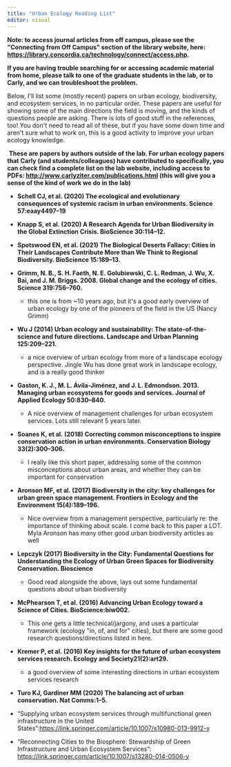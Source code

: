 ```yaml
---
title: "Urban Ecology Reading List"
editor: visual
---
```


**Note: to access journal articles from off campus, please see the \"Connecting from Off Campus\" section of the library website, here: <https://library.concordia.ca/technology/connect/access.php>.**

**If you are having trouble searching for or accessing academic material from home, please talk to one of the graduate students in the lab, or to Carly, and we can troubleshoot the problem.**

Below, I\'ll list some (mostly recent) papers on urban ecology, biodiversity, and ecosystem services, in no particular order. These papers are useful for showing some of the main directions the field is moving, and the kinds of questions people are asking. There is lots of good stuff in the references, too! You don\'t need to read all of these, but if you have some down time and aren\'t sure what to work on, this is a good activity to improve your urban ecology knowledge.

 **These are papers by authors outside of the lab. For urban ecology papers that Carly (and students/colleagues) have contributed to specifically, you can check find a complete list on the lab website, including access to PDFs: <http://www.carlyziter.com/publications.html> (this will give you a sense of the kind of work we do in the lab)**

-   **Schell CJ, et al. (2020) The ecological and evolutionary consequences of systemic racism in urban environments. Science 57:eaay4497--19**

-   **Knapp S, et al. (2020) A Research Agenda for Urban Biodiversity in the Global Extinction Crisis. BioScience 30:114--12.**

-   **Spotswood EN, et al. (2021) The Biological Deserts Fallacy: Cities in Their Landscapes Contribute More than We Think to Regional Biodiversity. BioScience 15:189--13.**

-   **Grimm, N. B., S. H. Faeth, N. E. Golubiewski, C. L. Redman, J. Wu, X. Bai, and J. M. Briggs. 2008. Global change and the ecology of cities. Science 319:756--760.**

    -   this one is from \~10 years ago, but it\'s a good early overview of urban ecology by one of the pioneers of the field in the US (Nancy Grimm)

-   **Wu J (2014) Urban ecology and sustainability: The state-of-the-science and future directions. Landscape and Urban Planning 125:209--221.**

    -   a nice overview of urban ecology from more of a landscape ecology perspective. Jingle Wu has done great work in landscape ecology, and is a really good thinker

-   **Gaston, K. J., M. L. Ávila-Jiménez, and J. L. Edmondson. 2013. Managing urban ecosystems for goods and services. Journal of Applied Ecology 50:830--840.**

    -   A nice overview of management challenges for urban ecosystem services. Lots still relevant 5 years later. 

-   **Soanes K, et al. (2018) Correcting common misconceptions to inspire conservation action in urban environments. Conservation Biology 33(2):300--306.**

    -   I really like this short paper, addressing some of the common misconceptions about urban areas, and whether they can be important for conservation  

-   **Aronson MF, et al. (2017) Biodiversity in the city: key challenges for urban green space management. Frontiers in Ecology and the Environment 15(4):189--196.**

    -   Nice overview from a management perspective, particularly re: the importance of thinking about scale. I come back to this paper a LOT. Myla Aronson has many other good urban biodiversity articles as well

-   **Lepczyk (2017) Biodiversity in the City: Fundamental Questions for Understanding the Ecology of Urban Green Spaces for Biodiversity Conservation. Bioscience**

    -   Good read alongside the above, lays out some fundamental questions about urban biodiversity

-   **McPhearson T, et al. (2016) Advancing Urban Ecology toward a Science of Cities. BioScience:biw002.**

    -   This one gets a little technical/jargony, and uses a particular framework (ecology \"in, of, and for\" cities), but there are some good research questions/directions listed in here.

-   **Kremer P, et al. (2016) Key insights for the future of urban ecosystem services research. Ecology and Society21(2):art29.**

    -   a good overview of some interesting directions in urban ecosystem services research

-   **Turo KJ, Gardiner MM (2020) The balancing act of urban conservation. Nat Comms:1--5.**

-   "Supplying urban ecosystem services through multifunctional green infrastructure in the United States":[ https://link.springer.com/article/10.1007/s10980-013-9912-y](https://link.springer.com/article/10.1007/s10980-013-9912-y)

-   "Reconnecting Cities to the Biosphere: Stewardship of Green Infrastructure and Urban Ecosystem Services": <https://link.springer.com/article/10.1007/s13280-014-0506-y>

\

